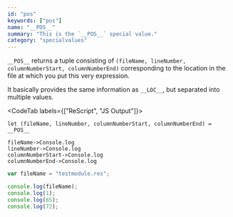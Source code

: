 ```yaml
---
id: "pos"
keywords: ["pos"]
name: "__POS__"
summary: "This is the `__POS__` special value."
category: "specialvalues"
---
```


`__POS__` returns a tuple consisting of `(fileName, lineNumber, columnNumberStart, columnNumberEnd)` corresponding to the location in the file at which you put this very expression.

It basically provides the same information as `__LOC__`, but separated into multiple values.

<CodeTab labels={["ReScript", "JS Output"]}>

```res example
let (fileName, lineNumber, columnNumberStart, columnNumberEnd) = __POS__

fileName->Console.log
lineNumber->Console.log
columnNumberStart->Console.log
columnNumberEnd->Console.log
```

```js
var fileName = "testmodule.res";

console.log(fileName);
console.log(1);
console.log(65);
console.log(72);
```

</CodeTab>
